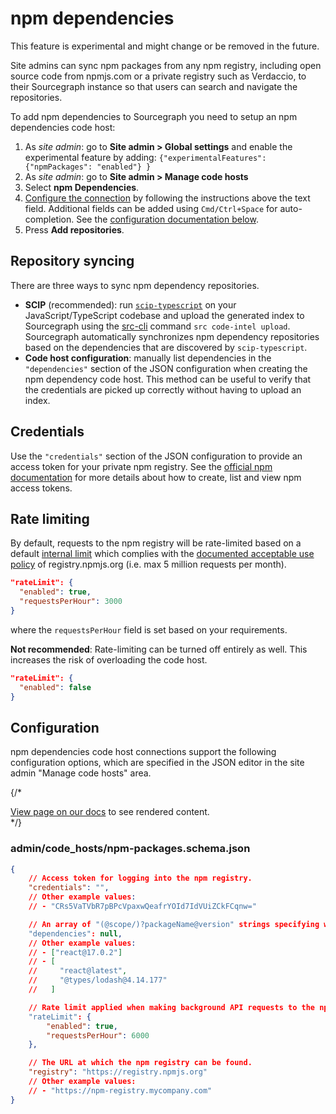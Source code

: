# npm dependencies

<Callout type="note">This feature is experimental and might change or be removed in the future.</Callout>

Site admins can sync npm packages from any npm registry, including open source code from npmjs.com or a private registry such as Verdaccio, to their Sourcegraph instance so that users can search and navigate the repositories.

To add npm dependencies to Sourcegraph you need to setup an npm dependencies code host:

1. As *site admin*: go to **Site admin > Global settings** and enable the experimental feature by adding: `{"experimentalFeatures": {"npmPackages": "enabled"} }`
1. As *site admin*: go to **Site admin > Manage code hosts**
1. Select **npm Dependencies**.
1. [Configure the connection](#configuration) by following the instructions above the text field. Additional fields can be added using `Cmd/Ctrl+Space` for auto-completion. See the [configuration documentation below](#configuration).
1. Press **Add repositories**.

## Repository syncing

There are three ways to sync npm dependency repositories.

* **SCIP** (recommended): run [`scip-typescript`](https://github.com/sourcegraph/scip-typescript) on your JavaScript/TypeScript codebase and upload the generated index to Sourcegraph using the [src-cli](https://github.com/sourcegraph/src-cli) command `src code-intel upload`. Sourcegraph automatically synchronizes npm dependency repositories based on the dependencies that are discovered by `scip-typescript`.
* **Code host configuration**: manually list dependencies in the `"dependencies"` section of the JSON configuration when creating the npm dependency code host. This method can be useful to verify that the credentials are picked up correctly without having to upload an index.

## Credentials

Use the `"credentials"` section of the JSON configuration to provide an access token for your private npm registry. See the [official npm documentation](https://docs.npmjs.com/about-access-tokens) for more details about how to create, list and view npm access tokens.

## Rate limiting

By default, requests to the npm registry will be rate-limited based on a default [internal limit](https://github.com/sourcegraph/sourcegraph/blob/main/schema/npm-packages.schema.json) which complies with the [documented acceptable use policy](https://docs.npmjs.com/policies/open-source-terms#acceptable-use) of registry.npmjs.org (i.e. max 5 million requests per month).

```json
"rateLimit": {
  "enabled": true,
  "requestsPerHour": 3000
}
```

where the `requestsPerHour` field is set based on your requirements.

**Not recommended**: Rate-limiting can be turned off entirely as well.
This increases the risk of overloading the code host.

```json
"rateLimit": {
  "enabled": false
}
```

## Configuration

npm dependencies code host connections support the following configuration options, which are specified in the JSON editor in the site admin "Manage code hosts" area.

{/* <div markdown-func=jsonschemadoc jsonschemadoc:path="admin/code_hosts/npm-packages.schema.json">[View page on our docs](/integration/npm) to see rendered content.</div> */}

### admin/code_hosts/npm-packages.schema.json

```json
{
	// Access token for logging into the npm registry.
	"credentials": "",
	// Other example values:
	// - "CRs5VaTVbR7pBPcVpaxwQeafrYOId7IdVUiZCkFCqnw="

	// An array of "(@scope/)?packageName@version" strings specifying which npm packages to mirror on Sourcegraph.
	"dependencies": null,
	// Other example values:
	// - ["react@17.0.2"]
	// - [
	//     "react@latest",
	//     "@types/lodash@4.14.177"
	//   ]

	// Rate limit applied when making background API requests to the npm registry.
	"rateLimit": {
		"enabled": true,
		"requestsPerHour": 6000
	},

	// The URL at which the npm registry can be found.
	"registry": "https://registry.npmjs.org"
	// Other example values:
	// - "https://npm-registry.mycompany.com"
}
```
